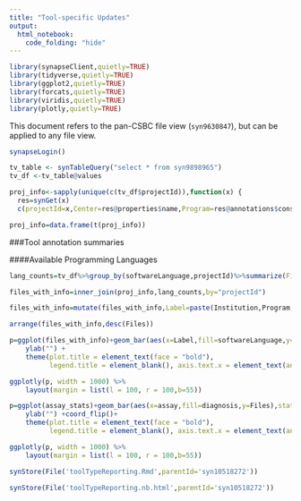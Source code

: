```yaml
---
title: "Tool-specific Updates"
output: 
  html_notebook:
    code_folding: "hide"
---
```


```r
library(synapseClient,quietly=TRUE)
library(tidyverse,quietly=TRUE)
library(ggplot2,quietly=TRUE)
library(forcats,quietly=TRUE)
library(viridis,quietly=TRUE)
library(plotly,quietly=TRUE)
```

This document refers to the pan-CSBC file view (`syn9630847`), but can be applied to any file view.
```r
synapseLogin()

tv_table <- synTableQuery("select * from syn9898965")
tv_df <-tv_table@values
```

```r
proj_info<-sapply(unique(c(tv_df$projectId)),function(x) {
  res=synGet(x)
  c(projectId=x,Center=res@properties$name,Program=res@annotations$consortium,Institution=res@annotations$institution)})

proj_info=data.frame(t(proj_info))
```

###Tool annotation summaries

####Available Programming Languages
```r
lang_counts=tv_df%>%group_by(softwareLanguage,projectId)%>%summarize(Files=n_distinct(id))

files_with_info=inner_join(proj_info,lang_counts,by="projectId")

files_with_info=mutate(files_with_info,Label=paste(Institution,Program,sep='\n'))

arrange(files_with_info,desc(Files))
```


```r
p=ggplot(files_with_info)+geom_bar(aes(x=Label,fill=softwareLanguage,y=Files),stat='identity',position='dodge')+ggtitle('Files/links by Center')+scale_fill_viridis(discrete = TRUE) + xlab("") + coord_flip()+
    ylab("") +
    theme(plot.title = element_text(face = "bold"),
          legend.title = element_blank(), axis.text.x = element_text(angle = 315, hjust =1))

ggplotly(p, width = 1000) %>%
    layout(margin = list(l = 100, r = 100,b=55))
```

```r


p=ggplot(assay_stats)+geom_bar(aes(x=assay,fill=diagnosis,y=Files),stat='identity',position='dodge')+ggtitle('Files by assay,diagnosis')+scale_fill_viridis(discrete = TRUE) + xlab("") + scale_y_log10()+
    ylab("") +coord_flip()+
    theme(plot.title = element_text(face = "bold"),
          legend.title = element_blank(), axis.text.x = element_text(angle = 315, hjust = 1))

ggplotly(p, width = 1000) %>%
    layout(margin = list(l = 100, r = 100,b=55))
```

```r
synStore(File('toolTypeReporting.Rmd',parentId='syn10518272'))

synStore(File('toolTypeReporting.nb.html',parentId='syn10518272'))
```
